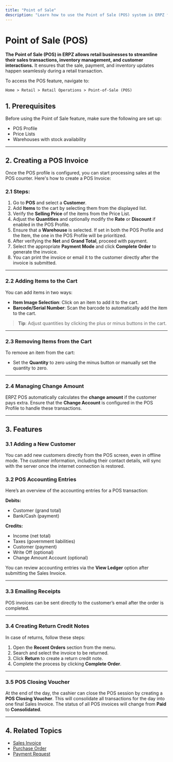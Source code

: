 ```yaml
---
title: "Point of Sale"
description: "Learn how to use the Point of Sale (POS) system in ERPZ for handling retail transactions, customer management, and accounting."
---
```



# Point of Sale (POS)

**The Point of Sale (POS) in ERPZ allows retail businesses to streamline their sales transactions, inventory management, and customer interactions.** It ensures that the sale, payment, and inventory updates happen seamlessly during a retail transaction.

To access the POS feature, navigate to:

`Home > Retail > Retail Operations > Point-of-Sale (POS)`

## 1. Prerequisites

Before using the Point of Sale feature, make sure the following are set up:

- POS Profile
- Price Lists
- Warehouses with stock availability

---

## 2. Creating a POS Invoice

Once the POS profile is configured, you can start processing sales at the POS counter. Here's how to create a POS Invoice:

### 2.1 Steps:

1. Go to **POS** and select a **Customer**.
2. Add **Items** to the cart by selecting them from the displayed list.
3. Verify the **Selling Price** of the items from the Price List.
4. Adjust the **Quantities** and optionally modify the **Rate** or **Discount** if enabled in the POS Profile.
5. Ensure that a **Warehouse** is selected. If set in both the POS Profile and the Item, the one in the POS Profile will be prioritized.
6. After verifying the **Net** and **Grand Total**, proceed with payment.
7. Select the appropriate **Payment Mode** and click **Complete Order** to generate the invoice.
8. You can print the invoice or email it to the customer directly after the invoice is submitted.

---

### 2.2 Adding Items to the Cart

You can add items in two ways:

- **Item Image Selection**: Click on an item to add it to the cart.
- **Barcode/Serial Number**: Scan the barcode to automatically add the item to the cart.

> **Tip**: Adjust quantities by clicking the plus or minus buttons in the cart.

---

### 2.3 Removing Items from the Cart

To remove an item from the cart:

- Set the **Quantity** to zero using the minus button or manually set the quantity to zero.

---

### 2.4 Managing Change Amount

ERPZ POS automatically calculates the **change amount** if the customer pays extra. Ensure that the **Change Account** is configured in the POS Profile to handle these transactions.

---

## 3. Features

### 3.1 Adding a New Customer

You can add new customers directly from the POS screen, even in offline mode. The customer information, including their contact details, will sync with the server once the internet connection is restored.

### 3.2 POS Accounting Entries

Here’s an overview of the accounting entries for a POS transaction:

**Debits:**

- Customer (grand total)
- Bank/Cash (payment)

**Credits:**

- Income (net total)
- Taxes (government liabilities)
- Customer (payment)
- Write Off (optional)
- Change Amount Account (optional)

You can review accounting entries via the **View Ledger** option after submitting the Sales Invoice.

---

### 3.3 Emailing Receipts

POS invoices can be sent directly to the customer’s email after the order is completed.

---

### 3.4 Creating Return Credit Notes

In case of returns, follow these steps:

1. Open the **Recent Orders** section from the menu.
2. Search and select the invoice to be returned.
3. Click **Return** to create a return credit note.
4. Complete the process by clicking **Complete Order**.

---

### 3.5 POS Closing Voucher

At the end of the day, the cashier can close the POS session by creating a **POS Closing Voucher**. This will consolidate all transactions for the day into one final Sales Invoice. The status of all POS invoices will change from **Paid** to **Consolidated**.

---

## 4. Related Topics

- [Sales Invoice]()
- [Purchase Order]()
- [Payment Request]()
